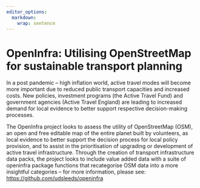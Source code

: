 ```yaml
---
editor_options:
  markdown:
    wrap: sentence
---
```


# OpenInfra: Utilising OpenStreetMap for sustainable transport planning

In a post pandemic -- high inflation world, active travel modes will become more important due to reduced public transport capacities and increased costs.
New policies, investment programs (the Active Travel Fund) and government agencies (Active Travel England) are leading to increased demand for local evidence to better support respective decision-making processes.

The OpenInfra project looks to assess the utility of OpenStreetMap (OSM), an open and free editable map of the entire planet built by volunteers, as local evidence to better support the decision process for local policy provision, and to assist in the prioritisation of upgrading or development of active travel infrastructure.
Through the creation of transport infrastructure data packs, the project looks to include value added data with a suite of openinfra package functions that recategorise OSM data into a more insightful categories -- for more information, please see: <https://github.com/udsleeds/openinfra>
